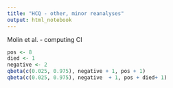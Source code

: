 ```yaml
---
title: "HCQ - other, minor reanalyses"
output: html_notebook
---
```


Molin et al. - computing CI

```r
pos <- 8
died <- 1
negative <- 2
qbeta(c(0.025, 0.975), negative + 1, pos + 1)
qbeta(c(0.025, 0.975), negative  + 1, pos + died+ 1)
```


